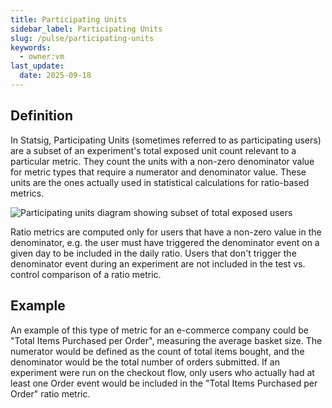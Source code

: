 ```yaml
---
title: Participating Units
sidebar_label: Participating Units
slug: /pulse/participating-units
keywords:
  - owner:vm
last_update:
  date: 2025-09-18
---
```


## Definition

In Statsig, Participating Units (sometimes referred to as participating users) are a subset of an experiment's total exposed unit count relevant to a particular metric. They count the units with a non-zero denominator value for metric types that require a numerator and denominator value. These units are the ones actually used in statistical calculations for ratio-based metrics.

![Participating units diagram showing subset of total exposed users](/images/experiments/participating_units.png)

Ratio metrics are computed only for users that have a non-zero value in the denominator, e.g. the user must have triggered the denominator event on a given day to be included in the daily ratio. Users that don't trigger the denominator event during an experiment are not included in the test vs. control comparison of a ratio metric.

## Example

An example of this type of metric for an e-commerce company could be "Total Items Purchased per Order", measuring the average basket size. The numerator would be defined as the count of total items bought, and the denominator would be the total number of orders submitted. If an experiment were run on the checkout flow, only users who actually had at least one Order event would be included in the "Total Items Purchased per Order" ratio metric.
